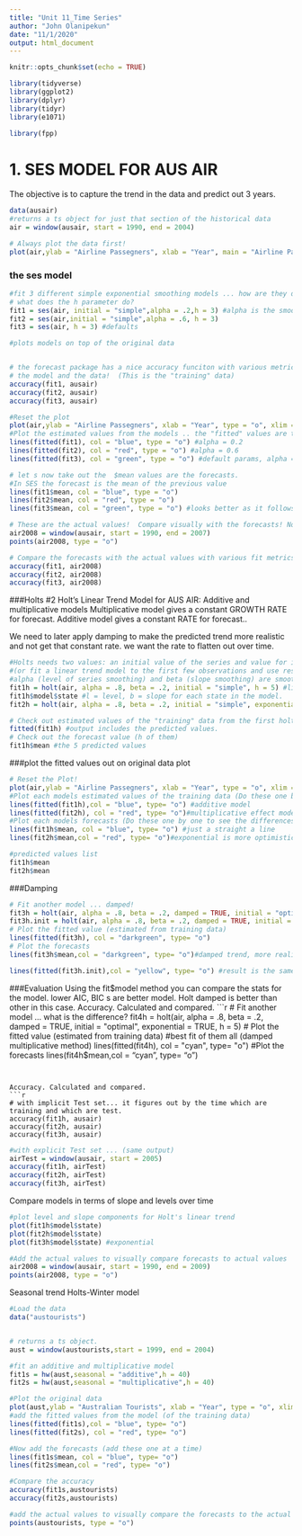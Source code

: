 ---
title: "Unit 11_Time Series"
author: "John Olanipekun"
date: "11/1/2020"
output: html_document
---

```{r setup, include=FALSE}
knitr::opts_chunk$set(echo = TRUE)
```


```{r}
library(tidyverse)
library(ggplot2)
library(dplyr)
library(tidyr)
library(e1071)
```


```{r}
library(fpp)
```


# 1. SES MODEL FOR AUS AIR
The objective is to capture the trend in the data and predict out 3 years.

```{r}
data(ausair)
#returns a ts object for just that section of the historical data
air = window(ausair, start = 1990, end = 2004)

# Always plot the data first! 
plot(air,ylab = "Airline Passegners", xlab = "Year", main = "Airline Passengers")


```

### the ses model
```{r}
#fit 3 different simple exponential smoothing models ... how are they different?
# what does the h parameter do? 
fit1 = ses(air, initial = "simple",alpha = .2,h = 3) #alpha is the smoothing parameter,simple =1st value of the data set, h =predict out 3 years or 3 time points.
fit2 = ses(air,initial = "simple",alpha = .6, h = 3)
fit3 = ses(air, h = 3) #defaults

#plots models on top of the original data



```



```{r}
# the forecast package has a nice accuracy funciton with various metrics just pass it the 
# the model and the data!  (This is the "training" data)
accuracy(fit1, ausair)
accuracy(fit2, ausair)
accuracy(fit3, ausair)


```



```{r}
#Reset the plot
plot(air,ylab = "Airline Passegners", xlab = "Year", type = "o", xlim = c(1990, 2008),ylim = c(15,50), main = "Airline Passengers")
#Plot the estimated values from the models .. the "fitted" values are the training values.
lines(fitted(fit1), col = "blue", type = "o") #alpha = 0.2
lines(fitted(fit2), col = "red", type = "o") #alpha = 0.6
lines(fitted(fit3), col = "green", type = "o") #default params, alpha = 0.8

```



```{r}
# let s now take out the  $mean values are the forecasts.
#In SES the forecast is the mean of the previous value
lines(fit1$mean, col = "blue", type = "o")
lines(fit2$mean, col = "red", type = "o")
lines(fit3$mean, col = "green", type = "o") #looks better as it follows the original data
```


```{r}
# These are the actual values!  Compare visually with the forecasts! Not very great.
air2008 = window(ausair, start = 1990, end = 2007)
points(air2008, type = "o")

```


```{r}
# Compare the forecasts with the actual values with various fit metrics.  
accuracy(fit1, air2008)
accuracy(fit2, air2008)
accuracy(fit3, air2008)
```


###Holts
#2 Holt's Linear Trend Model for AUS AIR: Additive and multiplicative models
Multiplicative model gives a constant GROWTH RATE for forecast.
Additive model gives a constant RATE for forecast..

We need to later apply damping to make the predicted trend more realistic and not get that constant rate. we want the rate to flatten out over time.

```{r}
#Holts needs two values: an initial value of the series and value for initial change in the series(i.e. slope) (can be simply y2 - y1)
#(or fit a linear trend model to the first few observations and use resulting estimate of intercept and slope parameters as initial value for level and trend respectively)
#alpha (level of series smoothing) and beta (slope smoothing) are smoothing params. h means predict out 5(5 years here).
fit1h = holt(air, alpha = .8, beta = .2, initial = "simple", h = 5) #linear trend (additive model)
fit1h$model$state #l = level, b = slope for each state in the model.
fit2h = holt(air, alpha = .8, beta = .2, initial = "simple", exponential = TRUE, h = 5)#exponential means I am assuming a multiplicative model rather than additive.

```



```{r}
# Check out estimated values of the "training" data from the first holt model 
fitted(fit1h) #output includes the predicted values.
# Check out the forecast value (h of them)
fit1h$mean #the 5 predicted values

```

###plot the fitted values out on original data plot
```{r}
# Reset the Plot!
plot(air,ylab = "Airline Passegners", xlab = "Year", type = "o", xlim = c(1990, 2009),ylim = c(15,60))
#Plot each models estimated values of the training data (Do these one by one to see the differences)
lines(fitted(fit1h),col = "blue", type= "o") #additive model
lines(fitted(fit2h), col = "red", type= "o")#multiplicative effect model(exponential)
#Plot each models forecasts (Do these one by one to see the differences)
lines(fit1h$mean, col = "blue", type= "o") #just a straight a line
lines(fit2h$mean,col = "red", type= "o")#exponential is more optimistic as it goes up and curves accordingly

#predicted values list
fit1h$mean
fit2h$mean

```

###Damping
```{r}
# Fit another model ... damped!  
fit3h = holt(air, alpha = .8, beta = .2, damped = TRUE, initial = "optimal", h = 5)
fit3h.init = holt(air, alpha = .8, beta = .2, damped = TRUE, initial = "simple", h = 5)#use initial value of series
# Plot the fitted value (estimated from training data)
lines(fitted(fit3h), col = "darkgreen", type= "o")
# Plot the forecasts
lines(fit3h$mean,col = "darkgreen", type= "o")#damped trend, more realistic. trend reduces as we go out in time

lines(fitted(fit3h.init),col = "yellow", type= "o") #result is the same as "optimal"

```

###Evaluation
Using the fit$model method you can compare the stats for the model. lower AIC, BIC s are better model. Holt damped is better than other in this case.
Accuracy. Calculated and compared.
```{r}
# Fit another model ... what is the difference?  
fit4h = holt(air, alpha = .8, beta = .2, damped = TRUE, initial = "optimal", exponential = TRUE, h = 5)
# Plot the fitted value (estimated from training data)
#best fit of them all (damped multiplicative method)
lines(fitted(fit4h), col = "cyan", type= "o")
#Plot the forecasts
lines(fit4h$mean,col = "cyan", type= "o")

```


Accuracy. Calculated and compared.
```{r}
# with implicit Test set... it figures out by the time which are training and which are test. 
accuracy(fit1h, ausair)
accuracy(fit2h, ausair)
accuracy(fit3h, ausair)

```


```{r}
#with explicit Test set ... (same output)
airTest = window(ausair, start = 2005)
accuracy(fit1h, airTest)
accuracy(fit2h, airTest)
accuracy(fit3h, airTest)

```

Compare models in terms of slope and levels over time
```{r}
#plot level and slope components for Holt's linear trend
plot(fit1h$model$state)
plot(fit2h$model$state)
plot(fit3h$model$state) #exponential
```


```{r}
#Add the actual values to visually compare forecasts to actual values
air2008 = window(ausair, start = 1990, end = 2009)
points(air2008, type = "o")

```




Seasonal trend
Holts-Winter model

```{r}
#Load the data
data("austourists")


# returns a ts object.  
aust = window(austourists,start = 1999, end = 2004)

#fit an additive and multiplicative model
fit1s = hw(aust,seasonal = "additive",h = 40)
fit2s = hw(aust,seasonal = "multiplicative",h = 40)

#Plot the original data
plot(aust,ylab = "Australian Tourists", xlab = "Year", type = "o", xlim = c(1999, 2014),ylim = c(15,60))
#add the fitted values from the model (of the training data)
lines(fitted(fit1s),col = "blue", type= "o")
lines(fitted(fit2s), col = "red", type= "o")

#Now add the forecasts (add these one at a time)
lines(fit1s$mean, col = "blue", type= "o")
lines(fit2s$mean,col = "red", type= "o")

#Compare the accuracy
accuracy(fit1s,austourists)
accuracy(fit2s,austourists)

#add the actual values to visually compare the forecasts to the actual values. 
points(austourists, type = "o")

```


